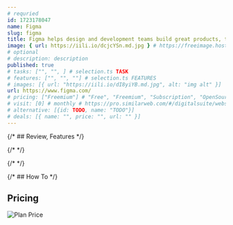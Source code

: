 ```yaml
---
# requried
id: 1723178047
name: Figma
slug: figma
title: Figma helps design and development teams build great products, together.
image: { url: https://iili.io/dcjcYSn.md.jpg } # https://freeimage.host/
# optional
# description: description
published: true
# tasks: ["", "", ] # selection.ts TASK
# features: ["", "", ""] # selection.ts FEATURES
# images: [{ url: "https://iili.io/dI8yiYB.md.jpg", alt: "img alt" }]
url: https://www.figma.com/
# pricing: ["Freemium"] # "Free", "Freemium", "Subscription", "OpenSource", "Paid"
# visit: [0] # monthly # https://pro.similarweb.com/#/digitalsuite/websiteanalysis/home
# alternative: [{id: TODO, name: "TODO"}]
# deals: [{ name: "", price: "", url: "" }]
---
```


{/* ## Review, Features */}

{/* <DetailYoutube videoId="" startTime={0} /> */}

{/* <Twitters ids=[] /> */}

{/* ## How To */}

## Pricing

<Img
  src="https://p140.p3.n0.cdn.zight.com/items/yAueGdrz/c6b8780e-bd51-43fd-b9ce-7ccda459ea7b.jpg"
  alt="Plan Price"
/>
